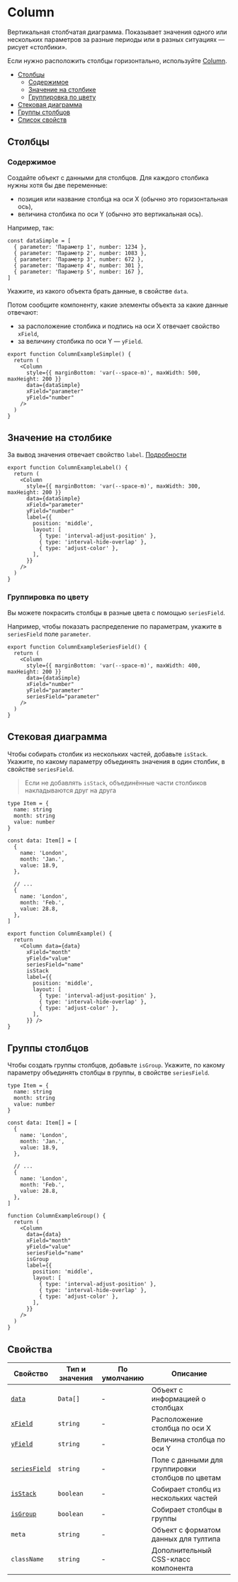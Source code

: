 

# Column

<RemadeInfo commponentName="Column" apiUrl="https://g2plot.antv.vision/en/docs/api/plots/column" />

Вертикальная столбчатая диаграмма. Показывает значения одного или нескольких параметров за разные периоды или в разных ситуациях — рисует «столбики».

Если нужно расположить столбцы горизонтально, используйте [Column](/?path=/docs/components-Column--playground).

- [Столбцы](#столбцы)
  - [Содержимое](#содержимое)
  - [Значение на столбике](#значение-на-столбике)
  - [Группировка по цвету](#группировка-по-цвету)
- [Стековая диаграмма](#стековая-диаграмма)
- [Группы столбцов](#группы-столбцов)
- [Список свойств](#свойства)

## Столбцы

### Содержимое

Создайте объект с данными для столбцов. Для каждого столбика нужны хотя бы две переменные:
- позиция или название столбца на оси X (обычно это горизонтальная ось),
- величина столбика по оси Y (обычно это вертикальная ось).

Например, так:

```tsx
const dataSimple = [
  { parameter: 'Параметр 1', number: 1234 },
  { parameter: 'Параметр 2', number: 1083 },
  { parameter: 'Параметр 3', number: 672 },
  { parameter: 'Параметр 4', number: 301 },
  { parameter: 'Параметр 5', number: 167 },
]
```

Укажите, из какого объекта брать данные, в свойстве `data`.

Потом сообщите компоненту, какие элементы объекта за какие данные отвечают:

- за расположение столбика и подпись на оси X отвечает свойство `xField`,
- за величину столбика по оси Y — `yField`.

<ColumnExampleSimple />

```tsx
export function ColumnExampleSimple() {
  return (
    <Column
      style={{ marginBottom: 'var(--space-m)', maxWidth: 500, maxHeight: 200 }}
      data={dataSimple}
      xField="parameter"
      yField="number"
    />
  )
}
```

## Значение на столбике

За вывод значения отвечает свойство `label`. [Подробности](https://g2plot.antv.vision/en/docs/api/plots/column#label)

<ColumnExampleLabel />

```tsx
export function ColumnExampleLabel() {
  return (
    <Column
      style={{ marginBottom: 'var(--space-m)', maxWidth: 300, maxHeight: 200 }}
      data={dataSimple}
      xField="parameter"
      yField="number"
      label={{
        position: 'middle',
        layout: [
          { type: 'interval-adjust-position' },
          { type: 'interval-hide-overlap' },
          { type: 'adjust-color' },
        ],
      }}
    />
  )
}
```

### Группировка по цвету

Вы можете покрасить столбцы в разные цвета с помощью `seriesField`.

Например, чтобы показать распределение по параметрам, укажите в `seriesField` поле `parameter`.

<ColumnExampleSeriesField />

```tsx
export function ColumnExampleSeriesField() {
  return (
    <Column
      style={{ marginBottom: 'var(--space-m)', maxWidth: 400, maxHeight: 200 }}
      data={dataSimple}
      xField="number"
      yField="parameter"
      seriesField="parameter"
    />
  )
}
```


## Стековая диаграмма

Чтобы собирать столбик из нескольких частей, добавьте `isStack`. Укажите, по какому параметру объединять значения в один столбик, в свойстве `seriesField`.

> Если не добавлять `isStack`, объединённые части столбиков накладываются друг на друга

<ColumnExample />

```tsx
type Item = {
  name: string
  month: string
  value: number
}

const data: Item[] = [
  {
    name: 'London',
    month: 'Jan.',
    value: 18.9,
  },

  // ...
  {
    name: 'London',
    month: 'Feb.',
    value: 28.8,
  },
]

export function ColumnExample() {
  return
    <Column data={data}
      xField="month"
      yField="value"
      seriesField="name"
      isStack
      label={{
        position: 'middle',
        layout: [
          { type: 'interval-adjust-position' },
          { type: 'interval-hide-overlap' },
          { type: 'adjust-color' },
        ],
      }} />
}
```

## Группы столбцов

Чтобы создать группы столбцов, добавьте `isGroup`. Укажите, по какому параметру объединять столбцы в группы, в свойстве `seriesField`.

<ColumnExampleGroup />

```tsx
type Item = {
  name: string
  month: string
  value: number
}

const data: Item[] = [
  {
    name: 'London',
    month: 'Jan.',
    value: 18.9,
  },

  // ...
  {
    name: 'London',
    month: 'Feb.',
    value: 28.8,
  },
]

function ColumnExampleGroup() {
  return (
    <Column
      data={data}
      xField="month"
      yField="value"
      seriesField="name"
      isGroup
      label={{
        position: 'middle',
        layout: [
          { type: 'interval-adjust-position' },
          { type: 'interval-hide-overlap' },
          { type: 'adjust-color' },
        ],
      }}
    />
  )
}
```

## Свойства

<RemadeTableInfo apiUrl="https://g2plot.antv.vision/en/docs/api/plots/column" />

| Свойство | Тип и значения | По умолчанию | Описание |
| -------- | -------------- | ------------ | -------- |
| [`data`](#содержимое)  | `Data[]`   | -            | Объект с информацией о столбцах  |
| [`xField`](#содержимое)  | `string`       | -            | Расположение столбца по оси X    |
| [`yField`](#содежимое)  | `string`       | -            | Величина столбца по оси Y      |
| [`seriesField`](#группировка-по-цвету)  | `string`       | -            | Поле с данными для группировки столбцов по цветам       |
| [`isStack`](#стековая-диаграмма)  | `boolean`       | -            | Собирает столбц из нескольких частей       |
| [`isGroup`](#группы-столбцов)  | `boolean`       | -            | Собирает столбцы в группы       |
| `meta`  | `string`       | -            |  Объект с форматом данных для тултипа       |
| `className`       | `string`       | -            | Дополнительный CSS-класс компонента         |
